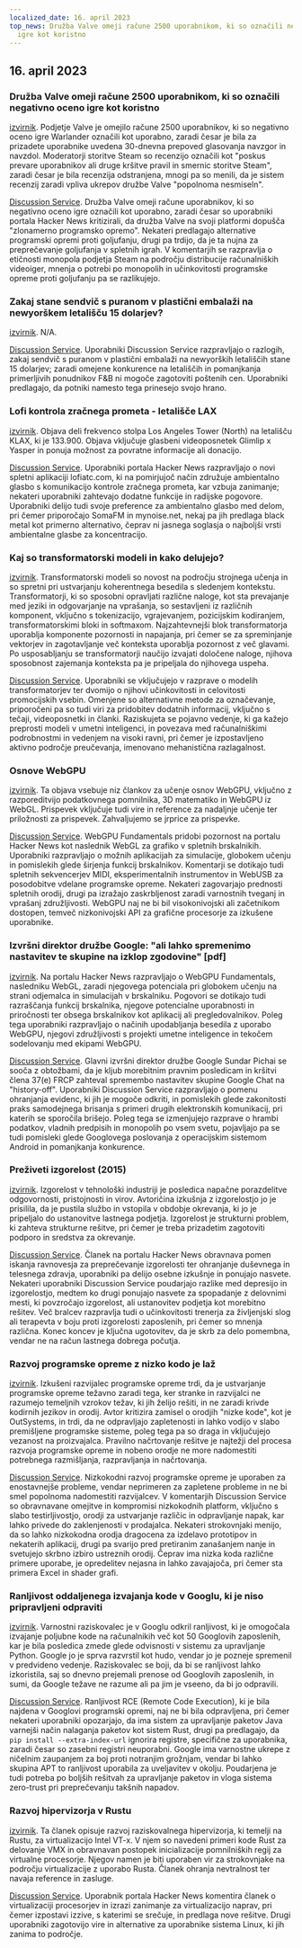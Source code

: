 ```yaml
---
localized_date: 16. april 2023
top_news: Družba Valve omeji račune 2500 uporabnikom, ki so označili negativno oceno
  igre kot koristno
---
```




<CallToAction />

<Steps>

## 16. april 2023

### Družba Valve omeji račune 2500 uporabnikom, ki so označili negativno oceno igre kot koristno

[izvirnik](https://tech.slashdot.org/story/23/04/14/175246/valve-restricts-accounts-of-2500-users-who-marked-a-negative-game-review-useful).
Podjetje Valve je omejilo račune 2500 uporabnikov, ki so negativno oceno igre Warlander označili kot uporabno, zaradi česar je bila za prizadete uporabnike uvedena 30-dnevna prepoved glasovanja navzgor in navzdol. Moderatorji storitve Steam so recenzijo označili kot "poskus prevare uporabnikov ali druge kršitve pravil in smernic storitve Steam", zaradi česar je bila recenzija odstranjena, mnogi pa so menili, da je sistem recenzij zaradi vpliva ukrepov družbe Valve "popolnoma nesmiseln".

[Discussion Service](http://news.ycombinator.com/item?id=35577895).
Družba Valve omeji račune uporabnikov, ki so negativno oceno igre označili kot uporabno, zaradi česar so uporabniki portala Hacker News kritizirali, da družba Valve na svoji platformi dopušča "zlonamerno programsko opremo". Nekateri predlagajo alternative programski opremi proti goljufanju, drugi pa trdijo, da je ta nujna za preprečevanje goljufanja v spletnih igrah. V komentarjih se razpravlja o etičnosti monopola podjetja Steam na področju distribucije računalniških videoiger, mnenja o potrebi po monopolih in učinkovitosti programske opreme proti goljufanju pa se razlikujejo.

### Zakaj stane sendvič s puranom v plastični embalaži na newyorškem letališču 15 dolarjev?

[izvirnik](https://hellgatenyc.com/why-is-airport-turkey-sandwich-expensive).
N/A.

[Discussion Service](http://news.ycombinator.com/item?id=35580847).
Uporabniki Discussion Service razpravljajo o razlogih, zakaj sendvič s puranom v plastični embalaži na newyorških letališčih stane 15 dolarjev; zaradi omejene konkurence na letališčih in pomanjkanja primerljivih ponudnikov F&B ni mogoče zagotoviti poštenih cen. Uporabniki predlagajo, da potniki namesto tega prinesejo svojo hrano.

### Lofi kontrola zračnega prometa - letališče LAX

[izvirnik](https://www.lofiatc.com/?icao=KLAX).
Objava deli frekvenco stolpa Los Angeles Tower (North) na letališču KLAX, ki je 133.900. Objava vključuje glasbeni videoposnetek Glimlip x Yasper in ponuja možnost za povratne informacije ali donacijo.

[Discussion Service](http://news.ycombinator.com/item?id=35583228).
Uporabniki portala Hacker News razpravljajo o novi spletni aplikaciji lofiatc.com, ki na pomirjujoč način združuje ambientalno glasbo s komunikacijo kontrole zračnega prometa, kar vzbuja zanimanje; nekateri uporabniki zahtevajo dodatne funkcije in radijske pogovore. Uporabniki delijo tudi svoje preference za ambientalno glasbo med delom, pri čemer priporočajo SomaFM in mynoise.net, nekaj pa jih predlaga black metal kot primerno alternativo, čeprav ni jasnega soglasja o najboljši vrsti ambientalne glasbe za koncentracijo.

### Kaj so transformatorski modeli in kako delujejo?

[izvirnik](https://txt.cohere.ai/what-are-transformer-models/).
Transformatorski modeli so novost na področju strojnega učenja in so spretni pri ustvarjanju koherentnega besedila s sledenjem kontekstu. Transformatorji, ki so sposobni opravljati različne naloge, kot sta prevajanje med jeziki in odgovarjanje na vprašanja, so sestavljeni iz različnih komponent, vključno s tokenizacijo, vgrajevanjem, pozicijskim kodiranjem, transformatorskimi bloki in softmaxom. Najzahtevnejši blok transformatorja uporablja komponente pozornosti in napajanja, pri čemer se za spreminjanje vektorjev in zagotavljanje več konteksta uporablja pozornost z več glavami. Po usposabljanju se transformatorji naučijo izvajati določene naloge, njihova sposobnost zajemanja konteksta pa je pripeljala do njihovega uspeha.

[Discussion Service](http://news.ycombinator.com/item?id=35576918).
Uporabniki se vključujejo v razprave o modelih transformatorjev ter dvomijo o njihovi učinkovitosti in celovitosti promocijskih vsebin. Omenjene so alternativne metode za označevanje, priporočeni pa so tudi viri za pridobitev dodatnih informacij, vključno s tečaji, videoposnetki in članki. Raziskujeta se pojavno vedenje, ki ga kažejo preprosti modeli v umetni inteligenci, in povezava med računalniškimi podrobnostmi in vedenjem na visoki ravni, pri čemer je izpostavljeno aktivno področje preučevanja, imenovano mehanistična razlagalnost.

### Osnove WebGPU

[izvirnik](https://webgpufundamentals.org/).
Ta objava vsebuje niz člankov za učenje osnov WebGPU, vključno z razporeditvijo podatkovnega pomnilnika, 3D matematiko in WebGPU iz WebGL. Prispevek vključuje tudi vire in reference za nadaljnje učenje ter priložnosti za prispevek. Zahvaljujemo se jrprice za prispevke.

[Discussion Service](http://news.ycombinator.com/item?id=35579334).
WebGPU Fundamentals pridobi pozornost na portalu Hacker News kot naslednik WebGL za grafiko v spletnih brskalnikih. Uporabniki razpravljajo o možnih aplikacijah za simulacije, globokem učenju in pomislekih glede širjenja funkcij brskalnikov. Komentarji se dotikajo tudi spletnih sekvencerjev MIDI, eksperimentalnih instrumentov in WebUSB za posodobitve vdelane programske opreme. Nekateri zagovarjajo prednosti spletnih orodij, drugi pa izražajo zaskrbljenost zaradi varnostnih tveganj in vprašanj združljivosti. WebGPU naj ne bi bil visokonivojski ali začetnikom dostopen, temveč nizkonivojski API za grafične procesorje za izkušene uporabnike.

### Izvršni direktor družbe Google: "ali lahko spremenimo nastavitev te skupine na izklop zgodovine" [pdf]

[izvirnik](https://ia601707.us.archive.org/28/items/gov.uscourts.cand.364454/gov.uscourts.cand.364454.385.0.pdf).
Na portalu Hacker News razpravljajo o WebGPU Fundamentals, nasledniku WebGL, zaradi njegovega potenciala pri globokem učenju na strani odjemalca in simulacijah v brskalniku. Pogovori se dotikajo tudi razraščanja funkcij brskalnika, njegove potencialne uporabnosti in priročnosti ter obsega brskalnikov kot aplikacij ali pregledovalnikov. Poleg tega uporabniki razpravljajo o načinih upodabljanja besedila z uporabo WebGPU, njegovi združljivosti s projekti umetne inteligence in tekočem sodelovanju med ekipami WebGPU.

[Discussion Service](http://news.ycombinator.com/item?id=35585174).
Glavni izvršni direktor družbe Google Sundar Pichai se sooča z obtožbami, da je kljub morebitnim pravnim posledicam in kršitvi člena 37(e) FRCP zahteval spremembo nastavitev skupine Google Chat na "history-off". Uporabniki Discussion Service razpravljajo o pomenu ohranjanja evidenc, ki jih je mogoče odkriti, in pomislekih glede zakonitosti praks samodejnega brisanja s primeri drugih elektronskih komunikacij, pri katerih se sporočila brišejo. Poleg tega se izmenjujejo razprave o hrambi podatkov, vladnih predpisih in monopolih po vsem svetu, pojavljajo pa se tudi pomisleki glede Googlovega poslovanja z operacijskim sistemom Android in pomanjkanja konkurence.

### Preživeti izgorelost (2015)

[izvirnik](https://lifeofaudrey.com/essays/surviving_burnout.html).
Izgorelost v tehnološki industriji je posledica napačne porazdelitve odgovornosti, pristojnosti in virov. Avtoričina izkušnja z izgorelostjo jo je prisilila, da je pustila službo in vstopila v obdobje okrevanja, ki jo je pripeljalo do ustanovitve lastnega podjetja. Izgorelost je strukturni problem, ki zahteva strukturne rešitve, pri čemer je treba prizadetim zagotoviti podporo in sredstva za okrevanje.

[Discussion Service](http://news.ycombinator.com/item?id=35577285).
Članek na portalu Hacker News obravnava pomen iskanja ravnovesja za preprečevanje izgorelosti ter ohranjanje duševnega in telesnega zdravja, uporabniki pa delijo osebne izkušnje in ponujajo nasvete. Nekateri uporabniki Discussion Service poudarjajo razlike med depresijo in izgorelostjo, medtem ko drugi ponujajo nasvete za spopadanje z delovnimi mesti, ki povzročajo izgorelost, ali ustanovitev podjetja kot morebitno rešitev. Več bralcev razpravlja tudi o učinkovitosti trenerja za življenjski slog ali terapevta v boju proti izgorelosti zaposlenih, pri čemer so mnenja različna. Konec koncev je ključna ugotovitev, da je skrb za delo pomembna, vendar ne na račun lastnega dobrega počutja.

### Razvoj programske opreme z nizko kodo je laž

[izvirnik](https://jaylittle.com/post/view/2023/4/low-code-software-development-is-a-lie).
Izkušeni razvijalec programske opreme trdi, da je ustvarjanje programske opreme težavno zaradi tega, ker stranke in razvijalci ne razumejo temeljnih vzrokov težav, ki jih želijo rešiti, in ne zaradi krivde kodirnih jezikov in orodij. Avtor kritizira zamisel o orodjih "nizke kode", kot je OutSystems, in trdi, da ne odpravljajo zapletenosti in lahko vodijo v slabo premišljene programske sisteme, poleg tega pa so draga in vključujejo vezanost na proizvajalca. Pravilno načrtovanje rešitve je najtežji del procesa razvoja programske opreme in nobeno orodje ne more nadomestiti potrebnega razmišljanja, razpravljanja in načrtovanja.

[Discussion Service](http://news.ycombinator.com/item?id=35578240).
Nizkokodni razvoj programske opreme je uporaben za enostavnejše probleme, vendar neprimeren za zapletene probleme in ne bi smel popolnoma nadomestiti razvijalcev. V komentarjih Discussion Service so obravnavane omejitve in kompromisi nizkokodnih platform, vključno s slabo testirljivostjo, orodji za ustvarjanje različic in odpravljanje napak, kar lahko privede do zaklenjenosti v prodajalca. Nekateri strokovnjaki menijo, da so lahko nizkokodna orodja dragocena za izdelavo prototipov in nekaterih aplikacij, drugi pa svarijo pred pretiranim zanašanjem nanje in svetujejo skrbno izbiro ustreznih orodij. Čeprav ima nizka koda različne primere uporabe, je opredelitev nejasna in lahko zavajajoča, pri čemer sta primera Excel in shader grafi.

### Ranljivost oddaljenega izvajanja kode v Googlu, ki je niso pripravljeni odpraviti

[izvirnik](https://giraffesecurity.dev/posts/google-remote-code-execution/).
Varnostni raziskovalec je v Googlu odkril ranljivost, ki je omogočala izvajanje poljubne kode na računalnikih več kot 50 Googlovih zaposlenih, kar je bila posledica zmede glede odvisnosti v sistemu za upravljanje Python. Google jo je sprva razvrstil kot hudo, vendar jo je pozneje spremenil v predvideno vedenje. Raziskovalec se boji, da bi se ranljivost lahko izkoristila, saj so dnevno prejemali prenose od Googlovih zaposlenih, in sumi, da Google težave ne razume ali pa jim je vseeno, da bi jo odpravili.

[Discussion Service](http://news.ycombinator.com/item?id=35581532).
Ranljivost RCE (Remote Code Execution), ki je bila najdena v Googlovi programski opremi, naj ne bi bila odpravljena, pri čemer nekateri uporabniki opozarjajo, da ima sistem za upravljanje paketov Java varnejši način nalaganja paketov kot sistem Rust, drugi pa predlagajo, da `pip install --extra-index-url` ignorira registre, specifične za uporabnika, zaradi česar so zasebni registri neuporabni. Google ima varnostne ukrepe z ničelnim zaupanjem za boj proti notranjim grožnjam, vendar bi lahko skupina APT to ranljivost uporabila za uveljavitev v okolju. Poudarjena je tudi potreba po boljših rešitvah za upravljanje paketov in vloga sistema zero-trust pri preprečevanju takšnih napadov.

### Razvoj hipervizorja v Rustu

[izvirnik](https://memn0ps.github.io/hypervisor-development-in-rust-part-1/).
Ta članek opisuje razvoj raziskovalnega hipervizorja, ki temelji na Rustu, za virtualizacijo Intel VT-x. V njem so navedeni primeri kode Rust za delovanje VMX in obravnavan postopek inicializacije pomnilniških regij za virtualne procesorje. Njegov namen je biti uporaben vir za strokovnjake na področju virtualizacije z uporabo Rusta. Članek ohranja nevtralnost ter navaja reference in zasluge.

[Discussion Service](http://news.ycombinator.com/item?id=35579876).
Uporabnik portala Hacker News komentira članek o virtualizaciji procesorjev in izrazi zanimanje za virtualizacijo naprav, pri čemer izpostavi izzive, s katerimi se srečuje, in predlaga nove rešitve. Drugi uporabniki zagotovijo vire in alternative za uporabnike sistema Linux, ki jih zanima to področje.

</Steps>
